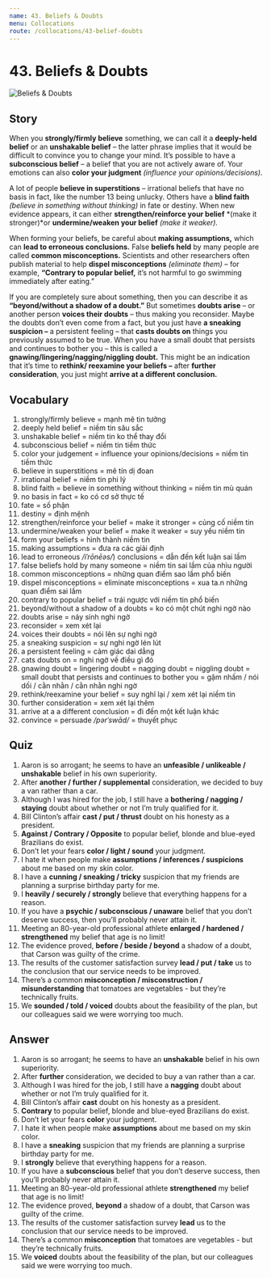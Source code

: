 ```yaml
---
name: 43. Beliefs & Doubts
menu: Collocations
route: /collocations/43-belief-doubts
---
```



# 43. Beliefs & Doubts

<Image src="/public/beliefs-doubts.jpg" alt="Beliefs & Doubts" />

## Story

When you **strongly/firmly believe** something, we can call it a **deeply-held belief** or an **unshakable belief** – the latter phrase implies that it would be difficult to convince you to change your mind. It’s possible to have a **subconscious belief** – a belief that you are not actively aware of. Your emotions can also **color your judgment** _(influence your opinions/decisions)._

A lot of people **believe in superstitions** – irrational beliefs that have no basis in fact, like the number 13 being unlucky. Others have a **blind faith** _(believe in something without thinking)_ in fate or destiny. When new evidence appears, it can either **strengthen/reinforce your belief** *(make it stronger)*or **undermine/weaken your belief** _(make it weaker)._

When forming your beliefs, be careful about **making assumptions,** which can **lead to erroneous conclusions.** False **beliefs held** by many people are called **common misconceptions.** Scientists and other researchers often publish material to help **dispel misconceptions** _(eliminate them)_ – for example, **“Contrary to popular belief,** it’s not harmful to go swimming immediately after eating.”

If you are completely sure about something, then you can describe it as **“beyond/without a shadow of a doubt.”** But sometimes **doubts arise** – or another person **voices their doubts** – thus making you reconsider. Maybe the doubts don’t even come from a fact, but you just have **a sneaking suspicion –** a persistent feeling – that **casts doubts on** things you previously assumed to be true.
When you have a small doubt that persists and continues to bother you – this is called a **gnawing/lingering/nagging/niggling doubt.** This might be an indication that it’s time to **rethink/ reexamine your beliefs –** after **further consideration**, you just might **arrive at a different conclusion.**

## Vocabulary

1. strongly/firmly believe = mạnh mẽ tin tưởng
2. deeply held belief = niềm tin sâu sắc
3. unshakable belief = niềm tin ko thể thay đổi
4. subconscious belief = niềm tin tiềm thức
5. color your judgement = influence your opinions/decisions = niềm tin tiềm thức
6. believe in superstitions = mê tín dị đoan
7. irrational belief = niềm tin phi lý
8. blind faith = believe in something without thinking = niềm tin mù quán
9. no basis in fact = ko có cơ sở thực tế
10. fate = số phận
11. destiny = định mệnh
12. strengthen/reinforce your belief = make it stronger = củng cố niềm tin
13. undermine/weaken your belief = make it weaker = suy yếu niềm tin
14. form your beliefs = hình thành niềm tin
15. making assumptions = đưa ra các giải định
16. lead to erroneous _/iˈrōnēəs/_) conclusions = dẫn đến kết luận sai lầm
17. false beliefs hold by many someone = niềm tin sai lầm của nhìu người
18. common misconceptions = những quan điểm sao lầm phổ biến
19. dispel misconceptions = eliminate misconceptions = xua ta.n những quan điểm sai lầm
20. contrary to popular belief = trái ngược với niềm tin phổ biến
21. beyond/without a shadow of a doubts = ko có một chút nghi ngờ nào
22. doubts arise = nảy sinh nghi ngờ
23. reconsider = xem xét lại
24. voices their doubts = nói lên sự nghi ngờ
25. a sneaking suspicion = sự nghi ngờ lén lút
26. a persistent feeling = cảm giác dai dẳng
27. cats doubts on = nghi ngờ về điều gì đó
28. gnawing doubt = lingering doubt = nagging doubt = niggling doubt = small doubt that persists and continues to bother you = gặm nhấm / nói dối / cằn nhằn / cằn nhằn nghi ngờ
29. rethink/reexamine your belief = suy nghĩ lại / xem xét lại niềm tin
30. further consideration = xem xét lại thêm
31. arrive at a a different conclusion = đi đến một kết luận khác
32. convince = persuade _/pərˈswād/_ = thuyết phục

## Quiz

1. Aaron is so arrogant; he seems to have an **unfeasible / unlikeable / unshakable** belief in his own superiority.
2. After **another / further / supplemental** consideration, we decided to buy a van rather than a car.
3. Although I was hired for the job, I still have a **bothering / nagging / staying** doubt about whether or not I’m truly qualified for it.
4. Bill Clinton’s affair **cast / put / thrust** doubt on his honesty as a president.
5. **Against / Contrary / Opposite** to popular belief, blonde and blue-eyed Brazilians do exist.
6. Don’t let your fears **color / light / sound** your judgment.
7. I hate it when people make **assumptions / inferences / suspicions** about me based on my skin color.
8. I have a **cunning / sneaking / tricky** suspicion that my friends are planning a surprise birthday party for me.
9. I **heavily / securely / strongly** believe that everything happens for a reason.
10. If you have a **psychic / subconscious / unaware** belief that you don’t deserve success, then you’ll probably never attain it.
11. Meeting an 80-year-old professional athlete **enlarged / hardened / strengthened** my belief that age is no limit!
12. The evidence proved, **before / beside / beyond** a shadow of a doubt, that Carson was guilty of the crime.
13. The results of the customer satisfaction survey **lead / put / take** us to the conclusion that our service needs to be improved.
14. There’s a common **misconception / misconstruction / misunderstanding** that tomatoes are vegetables - but they’re technically fruits.
15. We **sounded / told / voiced** doubts about the feasibility of the plan, but our colleagues said we were worrying too much.

## Answer

1. Aaron is so arrogant; he seems to have an **unshakable** belief in his own superiority.
2. After **further** consideration, we decided to buy a van rather than a car.
3. Although I was hired for the job, I still have a **nagging** doubt about whether or not I’m truly qualified for it.
4. Bill Clinton’s affair **cast** doubt on his honesty as a president.
5. **Contrary** to popular belief, blonde and blue-eyed Brazilians do exist.
6. Don’t let your fears **color** your judgment.
7. I hate it when people make **assumptions** about me based on my skin color.
8. I have a **sneaking** suspicion that my friends are planning a surprise birthday party for me.
9. I **strongly** believe that everything happens for a reason.
10. If you have a **subconscious** belief that you don’t deserve success, then you’ll probably never attain it.
11. Meeting an 80-year-old professional athlete **strengthened** my belief that age is no limit!
12. The evidence proved, **beyond** a shadow of a doubt, that Carson was guilty of the crime.
13. The results of the customer satisfaction survey **lead** us to the conclusion that our service needs to be improved.
14. There’s a common **misconception** that tomatoes are vegetables - but they’re technically fruits.
15. We **voiced** doubts about the feasibility of the plan, but our colleagues said we were worrying too much.
